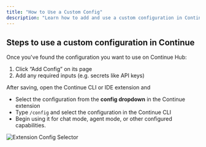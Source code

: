 ```yaml
---
title: "How to Use a Custom Config"
description: "Learn how to add and use a custom configuration in Continue, including setting required inputs and selecting it in your IDE extension."
---
```


## Steps to use a custom configuration in Continue

Once you've found the configuration you want to use on Continue Hub:

1. Click “Add Config” on its page
2. Add any required inputs (e.g. secrets like API keys)

After saving, open the Continue CLI or IDE extension and

- Select the configuration from the **config dropdown** in the Continue extension
- Type `/config` and select the configuration in the Continue CLI
- Begin using it for chat mode, agent mode, or other configured capabilities.

![Extension Config Selector](/images/hub/assistants/images/assistant-extension-select.png)